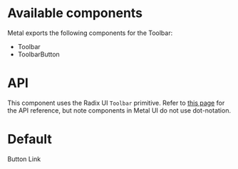 
<Meta title="Toolbar" component={Toolbar} />

# Available components

Metal exports the following components for the Toolbar:

- Toolbar
- ToolbarButton

# API

This component uses the Radix UI `Toolbar` primitive. Refer to [this page](https://radix-ui.com/primitives/docs/components/toolbar) for the API reference, but note components in Metal UI do not use dot-notation.

# Default

<Preview>
  <Story name="Default">
    <Toolbar>
      <ToolbarButton>Button</ToolbarButton>
      <ToolbarLink href="https://www.maxihost.com" target="_blank">
        Link
      </ToolbarLink>
      <ToolbarSeparator />
    </Toolbar>
  </Story>
</Preview>
